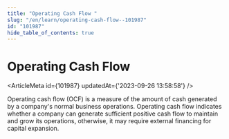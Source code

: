 ```yaml
---
title: "Operating Cash Flow "
slug: "/en/learn/operating-cash-flow--101987"
id: "101987"
hide_table_of_contents: true
---
```



# Operating Cash Flow 

<ArticleMeta id={101987} updatedAt={'2023-09-26 13:58:58'} />
<div className='border-solid border-b border-t-0 my-4 border-[var(--ifm-color-gray-300)]' />

Operating cash flow (OCF) is a measure of the amount of cash generated by a company's normal business operations. Operating cash flow indicates whether a company can generate sufficient positive cash flow to maintain and grow its operations, otherwise, it may require external financing for capital expansion.
